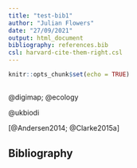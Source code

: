 ```yaml
---
title: "test-bib1"
author: "Julian Flowers"
date: "27/09/2021"
output: html_document
bibliography: references.bib
csl: harvard-cite-them-right.csl
---
```


```r
knitr::opts_chunk$set(echo = TRUE)
```

## 

@digimap; @ecology

@ukbiodi

[@Andersen2014; @Clarke2015a]

## Bibliography
